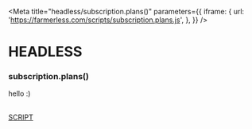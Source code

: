 
<Meta
  title="headless/subscription.plans()"
  parameters={{
    iframe: {
      url: 'https://farmerless.com/scripts/subscription.plans.js',
    },
  }}
/>

# HEADLESS
### subscription.plans()
hello :)


<style>{`
  .script {
    border: 1px solid #000;
    padding: 1em;
    border-radius: 0.5em;
    color: black;
  }
`}</style>

<br />
<a className="script" href="./?path=/iframe/headless-subscription-plans--page">
  SCRIPT
</a>